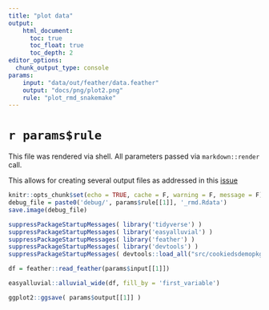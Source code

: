 ```yaml
---
title: "plot data"
output: 
    html_document:
      toc: true
      toc_float: true
      toc_depth: 2
editor_options:
  chunk_output_type: console
params:
    input: "data/out/feather/data.feather"
    output: "docs/png/plot2.png"
    rule: "plot_rmd_snakemake"
---
```


# `r params$rule`

This file was rendered via shell. All parameters passed via `markdown::render` call.

This allows for creating several output files as addressed in this [issue](https://github.com/snakemake/snakemake/issues/178)

```r
knitr::opts_chunk$set(echo = TRUE, cache = F, warning = F, message = F)
debug_file = paste0('debug/', params$rule[[1]], '_rmd.Rdata')
save.image(debug_file)
```


```r
suppressPackageStartupMessages( library('tidyverse') )
suppressPackageStartupMessages( library('easyalluvial') )
suppressPackageStartupMessages( library('feather') )
suppressPackageStartupMessages( library('devtools') )
suppressPackageStartupMessages( devtools::load_all("src/cookiedsdemopkgr") )
```




```r
df = feather::read_feather(params$input[[1]])

easyalluvial::alluvial_wide(df, fill_by = 'first_variable')

ggplot2::ggsave( params$output[[1]] )
```
